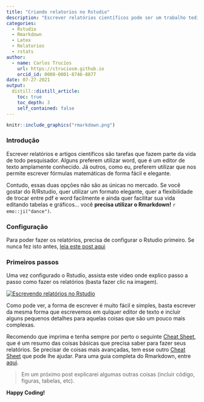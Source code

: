 ```yaml
---
title: "Criando relatorios no Rstudio"
description: "Escrever relatórios científicos pode ser um trabalho tedioso, mas existem formas que deixam o trabalho um pouco mais prazeroso. Uma delas é o Rmarkdown, que nos ajuda a escrever relatórios de forma fácil e com uma apresentação mais profissional (além de permitir incluir código, figuras e tabelas diretamente do R).  Neste post explicarei os primeiros passos para fazer relatórios com o Rstudio."
categories:
  - Rstudio
  - Rmarkdown
  - Latex
  - Relatorios
  - rstats
author:
  - name: Carlos Trucíos
    url: https://ctruciosm.github.io
    orcid_id: 0000-0001-8746-8877
date: 07-27-2021
output:
  distill::distill_article:
    toc: true
    toc_depth: 3
    self_contained: false
---
```


```r
knitr::include_graphics("rmarkdown.png")
```


### Introdução

Escrever relatórios e artigos científicos são tarefas que fazem parte da vida de todo pesquisador. Alguns preferem utilizar word, que é um editor de texto amplamente conhecido.  Já outros, como eu, preferem utilizar \LaTex que nos permite escrever fórmulas matemáticas de forma fácil e elegante.

Contudo, essas duas opções não são as únicas no mercado. Se você gostar do R/Rstudio, quer utilizar um formato elegante, quer a flexibilidade de trocar entre pdf e word facilmente e ainda quer facilitar sua vida editando tabelas e gráficos... você **precisa utilizar o Rmarkdown!** `r emo::ji("dance")`.

### Configuração

Para poder fazer os relatórios, precisa de configurar o Rstudio primeiro. Se nunca fez isto antes, [leia este post aqui](https://ctruciosm.github.io/posts/2021-05-01-configurando-rstudio-para-usar-o-rmarkdown/)

### Primeiros passos

Uma vez configurado o Rstudio, assista este video onde explico passo a passo como fazer os relatórios (basta fazer clic na imagem). 


[![Escrevendo relatórios no Rstudio](youtube.png)](https://youtu.be/Yed1beLAQtM "Escrevendo relatórios no Rstudio")




Como pode ver, a forma de escrever é muito fácil e simples, basta escrever da mesma forma que escrevemos em qulquer editor de texto e incluir alguns pequenos detalhes para aquelas coisas que são um pouco mais complexas.


Recomendo que imprima e tenha sempre por perto o seguinte [Cheat Sheet](https://www.rstudio.com/wp-content/uploads/2015/02/rmarkdown-cheatsheet.pdf), que é um resumo das coisas básicas que precisa saber para fazer seus relatórios. Se precisar de coisas mais avançadas, tem esse outro [Cheat Sheet](https://www.maths.usyd.edu.au/u/UG/SM/STAT3022/r/current/Misc/rmarkdown-cheatsheet1.pdf) que pode lhe ajudar.  Para uma guia completa do Rmarkdown, entre [aqui](https://rmarkdown.rstudio.com/docs/).

> Em um próximo post explicarei algumas outras coisas (incluir código, figuras, tabelas, etc).


**Happy Coding!**





